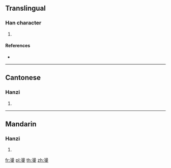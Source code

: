 ==Translingual==

===Han character===
{{Han char|rn=96|rad=玉|as=12|sn=17|four=36103|canj=EHMGI}}

# {{defn|Han|sort=玉12}}

====References====
* {{Han ref|kx=0741.350|dkj=21235|dj=1151.120|hdz=21139.070|uh=7497|ud=29847|bh=ED66|bd=60774}}

----

==Cantonese==

===Hanzi===
{{yue-hanzi|jyut=|y=dong6}}

# {{defn|lang=yue|sort=玉12}}

----

==Mandarin==

===Hanzi===
{{cmn-hanzi|pin=[[dàng]] ([[dang4]])|wg=tang<sup>4</sup>}}

# {{defn|lang=cmn|sort=玉12}}

[[fr:璗]]
[[pl:璗]]
[[th:璗]]
[[zh:璗]]